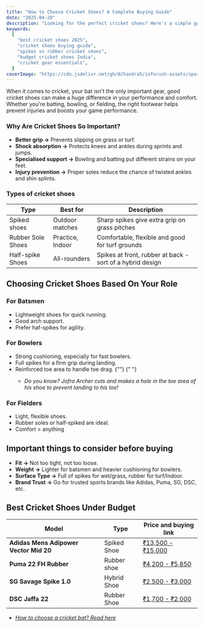 ```yaml
---
title: "How to Choose Cricket Shoes? A Complete Buying Guide"
date: "2025-04-28"
description: "Looking for the perfect cricket shoes? Here's a simple guide to choosing the best cricket shoes for batting, bowling, and fielding, plus top picks under budget."
keywords:
  [
    "best cricket shoes 2025",
    "cricket shoes buying guide",
    "spikes vs rubber cricket shoes",
    "budget cricket shoes India",
    "cricket gear essentials",
  ]
coverImage: "https://cdn.jsdelivr.net/gh/AChandra5/inforush-assets/sports-fitness/shoe-select.jpg"
---
```


When it comes to cricket, your bat isn't the only important gear, good cricket shoes can make a huge difference in your performance and comfort. Whether you're batting, bowling, or fielding, the right footwear helps prevent injuries and boosts your game performance.

### Why Are Cricket Shoes So Important?

- **Better grip ->** Prevents slipping on grass or turf.
- **Shock absorption ->** Protects knees and ankles during sprints and jumps.
- **Specialised support ->** Bowling and batting put different strains on your feet.
- **Injury prevention ->** Proper soles reduce the chance of twisted ankles and shin splints.

### Types of cricket shoes

<div
  style={{ overflowX: "auto", marginTop: "20px", width: "80%", margin: "auto" }}
>
  <table
    style={{
      borderCollapse: "collapse",
      minWidth: "600px",
      fontSize: "15px",
      border: "1px solid #ddd",
      borderRadius: "20px",
    }}
  >
    <thead>
      <tr style={{ backgroundColor: "#0D3483", color: "white" }}>
        <th style={{ padding: "12px", textAlign: "center" }}>Type</th>
        <th style={{ padding: "12px", textAlign: "center" }}>Best for</th>
        <th style={{ padding: "12px", textAlign: "center" }}>Description</th>
      </tr>
    </thead>
    <tbody>
      <tr style={{ backgroundColor: "#" }}>
        <td style={{ padding: "10px", border: "1px solid #ddd" }}>
          Spiked shoes
        </td>
        <td style={{ padding: "10px", border: "1px solid #ddd" }}>
          Outdoor matches
        </td>
        <td style={{ padding: "10px", border: "1px solid #ddd" }}>
          Sharp spikes give extra grip on grass pitches
        </td>
      </tr>
      <tr>
        <td style={{ padding: "10px", border: "1px solid #ddd" }}>
          Rubber Sole Shoes
        </td>
        <td style={{ padding: "10px", border: "1px solid #ddd" }}>
          Practice, Indoor
        </td>
        <td style={{ padding: "10px", border: "1px solid #ddd" }}>
          Comfortable, flexible and good for turf grounds
        </td>
      </tr>
      <tr style={{ backgroundColor: "#" }}>
        <td style={{ padding: "10px", border: "1px solid #ddd" }}>
          Half-spike Shoes
        </td>
        <td style={{ padding: "10px", border: "1px solid #ddd" }}>
          All-rounders
        </td>
        <td style={{ padding: "10px", border: "1px solid #ddd" }}>
          Spikes at front, rubber at back - sort of a hybrid design
        </td>
      </tr>
    </tbody>
  </table>
</div>

## Choosing Cricket Shoes Based On Your Role

### For Batsmen

- Lightweight shoes for quick running.
- Good arch support.
- Prefer haf-spikes for agility.

### For Bowlers

- Strong cushioning, especially for fast bowlers.
- Full spikes for a firm grip during landing.
- Reinforced toe area to handle toe drag.
  {""}
  {" "}
  <em>
    - Do you know? Jofra Archer cuts and makes a hole in the toe area of his
    shoe to prevent landing to his toe!
  </em>

### For Fielders

- Light, flexible shoes.
- Rubber soles or half-spiked are ideal.
- Comfort > anything

## Important things to consider before buying

- **Fit ->** Not too tight, not too loose.
- **Weight ->** Lighter for batsmen and heavier cushioning for bowlers.
- **Surface Type ->** Full of spikes for wet/grass, rubber for turf/Indoor.
- **Brand Trust ->** Go for trusted sports brands like Adidas, Puma, SG, DSC, etc.

## Best Cricket Shoes Under Budget

<div
  style={{ overflowX: "auto", marginTop: "20px", width: "80%", margin: "auto" }}
>
  <table
    style={{
      borderCollapse: "collapse",
      minWidth: "600px",
      fontSize: "15px",
      border: "1px solid #ddd",
      borderRadius: "20px",
    }}
  >
    <thead>
      <tr style={{ backgroundColor: "#0D3483", color: "white" }}>
        <th style={{ padding: "12px", textAlign: "center" }}>Model</th>
        <th style={{ padding: "12px", textAlign: "center" }}>Type</th>
        <th style={{ padding: "12px", textAlign: "center" }}>
          Price and buying link
        </th>
      </tr>
    </thead>
    <tbody>
      <tr style={{ backgroundColor: "#" }}>
        <td style={{ padding: "10px", border: "1px solid #ddd" }}>
          <b>Adidas Mens Adipower Vector Mid 20</b>
        </td>
        <td style={{ padding: "10px", border: "1px solid #ddd" }}>
          Spiked Shoe
        </td>
        <td style={{ padding: "10px", border: "1px solid #ddd" }}>
          <a
            href="https://amzn.to/4cRj25P"
            style={{
              display: "inline-block",
              padding: "6px 6px",
              textAlign: "center",
              margin: "6px 4px",
              backgroundColor: "#0D3483",
              color: "#fff",
              border: "none",
              borderRadius: "6px",
              textDecoration: "none",
              fontWeight: "600",
              fontSize: "0.9rem",
              cursor: "pointer",
            }}
            target="_blank"
            rel="sponsored"
          >
            ₹13,500 - ₹15,000
          </a>
        </td>
      </tr>
      <tr>
        <td style={{ padding: "10px", border: "1px solid #ddd" }}>
          <b>Puma 22 FH Rubber</b>
        </td>
        <td style={{ padding: "10px", border: "1px solid #ddd" }}>
          Rubber shoe
        </td>
        <td style={{ padding: "10px", border: "1px solid #ddd" }}>
          <a
            href="https://amzn.to/4jP9z0X"
            style={{
              display: "inline-block",
              padding: "6px 6px",
              textAlign: "center",
              margin: "6px 4px",
              backgroundColor: "#0D3483",
              color: "#fff",
              border: "none",
              borderRadius: "6px",
              textDecoration: "none",
              fontWeight: "600",
              fontSize: "0.9rem",
              cursor: "pointer",
            }}
            rel="sponsored"
            target="_blank"
          >
            ₹4,200 - ₹5,850
          </a>
        </td>
      </tr>
      <tr style={{ backgroundColor: "#" }}>
        <td style={{ padding: "10px", border: "1px solid #ddd" }}>
          <b>SG Savage Spike 1.0</b>
        </td>
        <td style={{ padding: "10px", border: "1px solid #ddd" }}>
          Hybrid Shoe
        </td>
        <td style={{ padding: "10px", border: "1px solid #ddd" }}>
          <a
            href="https://amzn.to/4ixLuuv"
            style={{
              display: "inline-block",
              padding: "6px 6px",
              textAlign: "center",
              margin: "6px 4px",
              backgroundColor: "#0D3483",
              color: "#fff",
              border: "none",
              borderRadius: "6px",
              textDecoration: "none",
              fontWeight: "600",
              fontSize: "0.9rem",
              cursor: "pointer",
            }}
            target="_blank"
            rel="sponsored"
          >
            ₹2,500 - ₹3,000
          </a>
        </td>
      </tr>
      <tr style={{ backgroundColor: "#" }}>
        <td style={{ padding: "10px", border: "1px solid #ddd" }}>
          <b>DSC Jaffa 22</b>
        </td>
        <td style={{ padding: "10px", border: "1px solid #ddd" }}>
          Rubber Shoe
        </td>
        <td style={{ padding: "10px", border: "1px solid #ddd" }}>
          <a
            href="https://amzn.to/4ixLuuv"
            style={{
              display: "inline-block",
              padding: "6px 6px",
              textAlign: "center",
              margin: "6px 4px",
              backgroundColor: "#0D3483",
              color: "#fff",
              border: "none",
              borderRadius: "6px",
              textDecoration: "none",
              fontWeight: "600",
              fontSize: "0.9rem",
              cursor: "pointer",
            }}
            target="_blank"
            rel="sponsored"
          >
            ₹1,700 - ₹2,000
          </a>
        </td>
      </tr>
    </tbody>
  </table>
</div>

- <em>
    <a
      href="/category/sports-fitness/how-to-choose-a-cricket-bat"
      target="_blank"
    >
      How to choose a cricket bat? Read here
    </a>
  </em>
